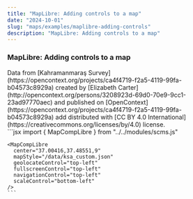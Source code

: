 ```yaml
---
title: "MapLibre: Adding controls to a map"
date: "2024-10-01"
slug: "maps/examples/maplibre-adding-controls"
description: "MapLibre: Adding controls to a map"
---
```



### MapLibre: Adding controls to a map

<div className="row mt-3 mb-5 border-top border-bottom py-3">
 <div className="col-6">
    <MapCompLibre
      center="37.00416,37.48551,9"
      mapStyle="/data/ksa.json"
      geolocateControl="top-left"
      fullscreenControl="top-left"
      navigationControl="top-left"
      scaleControl="bottom-left"
    /> 
     Data from [Kahramanmaraş Survey](https://opencontext.org/projects/ca4f4719-f2a5-4119-99fa-b04573c8929a) created by [Elizabeth Carter](http://opencontext.org/persons/3208923d-69d0-70e9-9cc1-23ad97770aec) and published on [OpenContext](https://opencontext.org/projects/ca4f4719-f2a5-4119-99fa-b04573c8929a) add distributed with [CC BY 4.0 International](https://creativecommons.org/licenses/by/4.0) license.
  </div>
  <div className="col-6">
    ```jsx
    import { MapCompLibre } from "../../modules/scms.js"

    <MapCompLibre
      center="37.00416,37.48551,9"
      mapStyle="/data/ksa_custom.json"
      geolocateControl="top-left"
      fullscreenControl="top-left"
      navigationControl="top-left"
      scaleControl="bottom-left"
    />
    ```

  </div>
</div>
